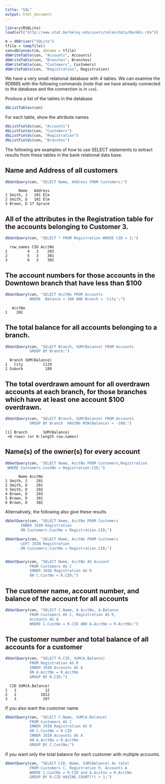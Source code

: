 ```yaml
---
title: "SQL"
output: html_document
---
```


  

```r
library(RSQLite)
load(url("http://www.stat.berkeley.edu/users/nolan/data/BankEx.rda"))

m = dbDriver("SQLite")
tfile = tempfile()
con=dbConnect(m, dbname = tfile)
dbWriteTable(con, "Accounts", Accounts)
dbWriteTable(con, "Branches", Branches)
dbWriteTable(con, "Customers", Customers)
dbWriteTable(con, "Registration", Registration)
```

We have a very small relational database with 4 tables. We can examine the RDBMS with the following commands (note that we have already connected to the database and the connection is in `con`).

Produce a list of the tables in the database
```r
dbListTables(con)
```

For each table, show the attribute names
```r
dbListFields(con, "Accounts")
dbListFields(con, "Customers")
dbListFields(con, "Registration")
dbListFields(con, "Branches")
```


The following are examples of how to use SELECT statements to extract results from these tables in the bank relational data base.

## Name and Address of all customers

```r
dbGetQuery(con, "SELECT Name, Address FROM Customers;")
```

```
      Name   Address
1 Smith, J   101 Elm
2 Smith, D   101 Elm
3 Brown, D 17 Spruce
```

## All of the attributes in the Registration table for the accounts belonging to Customer 3.

```r
dbGetQuery(con, "SELECT * FROM Registration WHERE CID = 3;")
```

```
  row_names CID AcctNo
1         4   3    203
2         5   3    301
3         6   3    302
```

## The account numbers for those accounts in the Downtown branch that have less than $100


```r
dbGetQuery(con, "SELECT AcctNo FROM Accounts 
           WHERE  Balance < 100 AND Branch = 'City';")
```

```
   AcctNo
1    201
```

## The total balance for all accounts belonging to a branch.

```r
dbGetQuery(con, "SELECT Branch, SUM(Balance) FROM Accounts 
           GROUP BY Branch;")
```

```
  Branch SUM(Balance)
1   City         1129
2 Suburb          180
```

## The total overdrawn amount for all overdrawn accounts at each branch, for those branches which have at least one account $100 overdrawn. 

```r
dbGetQuery(con, "SELECT Branch, SUM(Balance) FROM Accounts 
           GROUP BY Branch  HAVING MIN(Balance) < -100;")
```


```
[1] Branch       SUM(Balance)
 <0 rows> (or 0-length row.names)
```

## Name(s) of the owner(s) for every account 

```r
dbGetQuery(con, "SELECT Name, AcctNo FROM Customers,Registration
 WHERE Customers.CustNo = Registration.CID;")
```


```          
      Name AcctNo
1 Smith, J    201
2 Smith, D    201
3 Smith, D    202
4 Brown, D    203
5 Brown, D    301
6 Brown, D    302
```

Alternatively, the following also give these results

```r
dbGetQuery(con, "SELECT Name, AcctNo FROM Customers 
       INNER JOIN Registration 
       ON Customers.CustNo = Registration.CID;")

dbGetQuery(con, "SELECT Name, AcctNo FROM Customers 
       LEFT JOIN Registration 
       ON Customers.CustNo = Registration.CID;")


dbGetQuery(con, "SELECT Name, AcctNo AS Account 
           FROM Customers AS C 
           INNER JOIN Registration AS R 
           ON C.CustNo = R.CID;")
```


## The customer name, account number, and balance of the account for all accounts

```r
dbGetQuery(con, "SELECT C.Name, A.AcctNo, A.Balance 
           FROM Customers AS C, Registration AS R, 
           Accounts AS A
           WHERE C.CustNo = R.CID AND A.AcctNo = R.AcctNo;")
```

## The customer number and total balance of all accounts for a customer

```r
dbGetQuery(con, "SELECT R.CID, SUM(A.Balance) 
           FROM Registration AS R
           INNER JOIN Accounts AS A
           ON A.AcctNo = R.AcctNo
           GROUP BY R.CID;")
```

```
  CID SUM(A.Balance)
1   1             12
2   2           1012
3   3            297
```

If you also want the customer name
        
```r
dbGetQuery(con, "SELECT C.Name, SUM(A.Balance) 
           FROM Customers AS C
           INNER JOIN Registration AS R
           ON C.CustNo = R.CID
           INNER JOIN Accounts AS A
           ON A.AcctNo = R.AcctNo
           GROUP BY C.CustNo;")
```

If you want only the total balance for each customer 
with multiple accounts. 
           
```r
dbGetQuery(con, "SELECT CID, Name, SUM(Balance) As total
           FROM Customers C, Registration R, Accounts A
           WHERE C.CustNo = R.CID and A.Acctno = R.AcctNo
           GROUP BY R.CID HAVING COUNT(*) > 1;")
```

